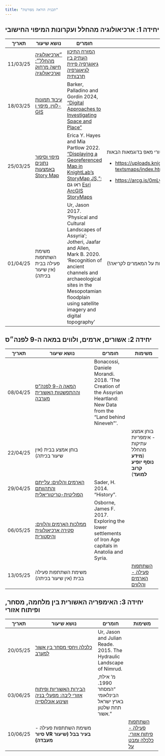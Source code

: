 ```yaml
---
title: "תכנית הוראה מפורטת"
---
```


## יחידה 1: ארכיאולוגיה מהחלל ועקרונות המיפוי החישובי

+-----------+-----------------------------------------------------------------------------------------------------------------------------------------------------------------------+-------------------------------------------------------------------------------------------------------------------------------------------------------------------------------------------------------------------------------------------------------------------+------------------------------------------------------------------------------------------------------------------------------------------------------------------------------------------------------------------------------------------+
| תאריך     | נושא שיעור                                                                                                                                                            | חומרים                                                                                                                                                                                                                                                            | משימות                                                                                                                                                                                                                                   |
+===========+=======================================================================================================================================================================+===================================================================================================================================================================================================================================================================+==========================================================================================================================================================================================================================================+
| 11/03/25  | [״ארכיאולוגיה מהחלל״: חישה מרחוק וארכיאולוגיה](https://docs.google.com/presentation/d/17pcdz56ygVWb68RAOlUitKve_plrk-DkxfMbThfw1uc/edit?usp=sharing){target="_blank"} | [המזרח התיכון העתיק בין גיאוגרפיה פיזית לגיאוגרפיה תרבותית](https://www.arcgis.com/apps/MapJournal/index.html?appid=0d8ea53679044b78b8237690b5e4c842){target="_blank"}                                                                                            |                                                                                                                                                                                                                                          |
+-----------+-----------------------------------------------------------------------------------------------------------------------------------------------------------------------+-------------------------------------------------------------------------------------------------------------------------------------------------------------------------------------------------------------------------------------------------------------------+------------------------------------------------------------------------------------------------------------------------------------------------------------------------------------------------------------------------------------------+
| 18/03/25  | [עיבוד תמונות לווין, מיפוי ו-GIS](https://docs.google.com/presentation/d/1BV8WdN2Fw73C8oCqGkXrPPN7TZAbzcJEgCvz5NUvrNA/edit?usp=sharing){target="_blank"}              | Barker, Palladino and Gordin 2024, ["Digital Approaches to Investigating Space and Place"](https://doi.org/10.1017/S0009840X23002858){target="_blank"}                                                                                                            |                                                                                                                                                                                                                                          |
+-----------+-----------------------------------------------------------------------------------------------------------------------------------------------------------------------+-------------------------------------------------------------------------------------------------------------------------------------------------------------------------------------------------------------------------------------------------------------------+------------------------------------------------------------------------------------------------------------------------------------------------------------------------------------------------------------------------------------------+
| 25/03/25  | [מיפוי וסיפור נתונים באמצעות Story Map](story_maps.qmd){target="_blank"}                                                                                              | Erica Y. Hayes and Mia Partlow 2022. ["Displaying a Georeferenced Map in KnightLab’s StoryMap JS,"](https://doi.org/10.46430/phen0098){target="_blank"}; ראו גם [Esri ArcGIS StoryMaps](https://www.systematics.co.il/gis-blog/esri-story-maps/){target="_blank"} | עברו על הסטורי מאפ בדוגמאות הבאות:                                                                                                                                                                                                       |
|           |                                                                                                                                                                       |                                                                                                                                                                                                                                                                   |                                                                                                                                                                                                                                          |
|           |                                                                                                                                                                       |                                                                                                                                                                                                                                                                   | -   [https://uploads.knightlab.com/storymapjs/5931dff9fccb3ca9c7e04115c8f01e4c/dhsi2023-textsmaps/index.html](https://uploads.knightlab.com/storymapjs/5931dff9fccb3ca9c7e04115c8f01e4c/dhsi2023-textsmaps/index.html){target="_blank"}  |
|           |                                                                                                                                                                       |                                                                                                                                                                                                                                                                   |                                                                                                                                                                                                                                          |
|           |                                                                                                                                                                       |                                                                                                                                                                                                                                                                   | -   [https://arcg.is/0mLyC8](https://arcg.is/0mLyC8){target="_blank"}                                                                                                                                                                    |
+-----------+-----------------------------------------------------------------------------------------------------------------------------------------------------------------------+-------------------------------------------------------------------------------------------------------------------------------------------------------------------------------------------------------------------------------------------------------------------+------------------------------------------------------------------------------------------------------------------------------------------------------------------------------------------------------------------------------------------+
| 01/04/25  | משימת השתתפות פעילה בבית (אין שיעור בכיתה)                                                                                                                            | Ur, Jason 2017. ‘Physical and Cultural Landscapes of Assyria’; Jotheri, Jaafar and Allen, Mark B. 2020. ‘Recognition of ancient channels and archaeological sites in the Mesopotamian floodplain using satellite imagery and digital topography’                  | [השתתפות פעילה בנושא חישה מרחוק](https://forms.gle/Z8KwgPtrB67kdrEh8){target="_blank"} (שימו לב השאלות מבוססות על המאמרים לקריאה!)                                                                                                       |
+-----------+-----------------------------------------------------------------------------------------------------------------------------------------------------------------------+-------------------------------------------------------------------------------------------------------------------------------------------------------------------------------------------------------------------------------------------------------------------+------------------------------------------------------------------------------------------------------------------------------------------------------------------------------------------------------------------------------------------+

## יחידה 2: אשורים, ארמים, ולווים במאה ה-9 לפנה״ס 

+----------+-------------------------------------------------------------------------------------------------------------------------------------------------------------------------------+----------------------------------------------------------------------------------------------------------------------+----------------------------------------------------------------------------------------+
| תאריך    | נושא שיעור                                                                                                                                                                    | חומרים                                                                                                               | משימות                                                                                 |
+==========+===============================================================================================================================================================================+======================================================================================================================+========================================================================================+
| 08/04/25 | [המאה ה-9 לפנה"ס וההתפשטות האשורית מערבה](https://docs.google.com/presentation/d/1LYizr5bOnlApdDH26hvKzaL5n9UAk94fYdKWAAKA5Iw/edit?usp=sharing){target="_blank"}              | Bonacossi, Daniele Morandi. 2018. ‘The Creation of the Assyrian Heartland: New Data from the “Land behind Nineveh”’. |                                                                                        |
+----------+-------------------------------------------------------------------------------------------------------------------------------------------------------------------------------+----------------------------------------------------------------------------------------------------------------------+----------------------------------------------------------------------------------------+
| 22/04/25 | בוחן אמצע בבית (אין שיעור בכיתה)                                                                                                                                              |                                                                                                                      | בוחן אמצע - אימפריות עתיקות מהחלל (**מידע נוסף יופיע קרוב למועד**)                     |
+----------+-------------------------------------------------------------------------------------------------------------------------------------------------------------------------------+----------------------------------------------------------------------------------------------------------------------+----------------------------------------------------------------------------------------+
| 29/04/25 | [הארמים והלווים: עלייתם והתהוותם הפוליטית-טריטוריאלית](https://docs.google.com/presentation/d/1UTE5CKnmFfACb0rUB5-Sn-ht7vRUL_2nskAnVyKNGZs/edit?usp=sharing){target="_blank"} | Sader, H. 2014. “History”.                                                                                           |                                                                                        |
+----------+-------------------------------------------------------------------------------------------------------------------------------------------------------------------------------+----------------------------------------------------------------------------------------------------------------------+----------------------------------------------------------------------------------------+
| 06/05/25 | [ממלכות הארמים והלווים: סקירה ארכיאולוגית והיסטורית](https://docs.google.com/presentation/d/1UTE5CKnmFfACb0rUB5-Sn-ht7vRUL_2nskAnVyKNGZs/edit?usp=sharing){target="_blank"}   | Osborne, James F. 2017. Exploring the lower settlements of Iron Age capitals in Anatolia and Syria.                  |                                                                                        |
+----------+-------------------------------------------------------------------------------------------------------------------------------------------------------------------------------+----------------------------------------------------------------------------------------------------------------------+----------------------------------------------------------------------------------------+
| 13/05/25 | משימת השתתפות פעילה בבית (אין שיעור בכיתה)                                                                                                                                    |                                                                                                                      | [השתתפות פעילה - הארמים והלווים](https://forms.gle/mEmG4c2R8DDoJkX38){target="_blank"} |
+----------+-------------------------------------------------------------------------------------------------------------------------------------------------------------------------------+----------------------------------------------------------------------------------------------------------------------+----------------------------------------------------------------------------------------+

## יחידה 3: האימפריה האשורית בין מלחמה, מסחר, ופיתוח אזורי 

+----------+-----------------------------------------------------------------------------------------------------------------------------------------------------------------------------------------+----------------------------------------------------------------------+-----------------------------------------------------------------------------------+
| תאריך    | נושא שיעור                                                                                                                                                                              | חומרים                                                               | משימות                                                                            |
+==========+=========================================================================================================================================================================================+======================================================================+===================================================================================+
| 20/05/25 | [כלכלה ויחסי מסחר בין אשור למערב](https://docs.google.com/presentation/d/1IQYeffFz8RdrVF2Huo1RJPqs7CdC1bNcPgkKG85jmUQ/edit?usp=sharing){target="_blank"}                                | Ur, Jason and Julian Reade. 2015. The Hydraulic Landscape of Nimrud. |                                                                                   |
+----------+-----------------------------------------------------------------------------------------------------------------------------------------------------------------------------------------+----------------------------------------------------------------------+-----------------------------------------------------------------------------------+
| 03/06/25 | [הבירות האשוריות ופיתוח אזורי ליבה: מפעלי בניה ושינוע אוכלוסייה](https://docs.google.com/presentation/d/1IQYeffFz8RdrVF2Huo1RJPqs7CdC1bNcPgkKG85jmUQ/edit?usp=sharing){target="_blank"} | מ' אילת, 1990. "המסחר הבינלאומי בארץ ישראל תחת שלטון אשור."          |                                                                                   |
+----------+-----------------------------------------------------------------------------------------------------------------------------------------------------------------------------------------+----------------------------------------------------------------------+-----------------------------------------------------------------------------------+
| 10/06/25 | משימת השתתפות פעילה - **סיור VR בעיר בבל (שיעור מעבדה)**                                                                                                                                |                                                                      | [השתתפות פעילה - פיתוח אזורי, כלכלה ומבט על](https://forms.gle/X6vTm7B3bhv44Jy38) |
+----------+-----------------------------------------------------------------------------------------------------------------------------------------------------------------------------------------+----------------------------------------------------------------------+-----------------------------------------------------------------------------------+
